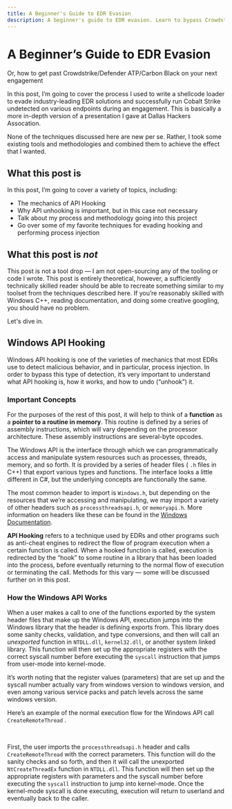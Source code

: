 ```yaml
---
title: A Beginner's Guide to EDR Evasion
description: A beginner's guide to EDR evasion. Learn to bypass Crowdstrike, Defender ATP, & Carbon Black using API unhooking, SysWhispers, and APC Queue Injection for stealthy operations.
---
```


# A Beginner’s Guide to EDR Evasion

Or, how to get past Crowdstrike/Defender ATP/Carbon Black on your next engagement
<br/>
<Image src='/content/cybersecurity/edr-evasion/b2.webp' alt='' width={800} height={500}/>
<br/>

In this post, I’m going to cover the process I used to write a shellcode loader to evade industry-leading EDR solutions and successfully run Cobalt Strike undetected on various endpoints during an engagement. This is basically a more in-depth version of a presentation I gave at Dallas Hackers Assocation.

None of the techniques discussed here are new per se. Rather, I took some existing tools and methodologies and combined them to achieve the effect that I wanted.

## What this post is
In this post, I’m going to cover a variety of topics, including:

* The mechanics of API Hooking
* Why API unhooking is important, but in this case not necessary
* Talk about my process and methodology going into this project
* Go over some of my favorite techniques for evading hooking and performing process injection

## What this post is _not_
This post is not a tool drop — I am not open-sourcing any of the tooling or code I wrote. This post is entirely theoretical, however, a sufficiently technically skilled reader should be able to recreate something similar to my toolset from the techniques described here. If you’re reasonably skilled with Windows C++, reading documentation, and doing some creative googling, you should have no problem.

Let's dive in.

## Windows API Hooking
Windows API hooking is one of the varieties of mechanics that most EDRs use to detect malicious behavior, and in particular, process injection. In order to bypass this type of detection, it’s very important to understand what API hooking is, how it works, and how to undo (“unhook”) it.

### Important Concepts
For the purposes of the rest of this post, it will help to think of a **function** as a **pointer to a routine in memory**. This routine is defined by a series of assembly instructions, which will vary depending on the processor architecture. These assembly instructions are several-byte opcodes.

The Windows API is the interface through which we can programmatically access and manipulate system resources such as processes, threads, memory, and so forth. It is provided by a series of header files ( `.h` files in C++) that export various types and functions. The interface looks a little different in C#, but the underlying concepts are functionally the same.

The most common header to import is `Windows.h`, but depending on the resources that we’re accessing and manipulating, we may import a variety of other headers such as `processthreadsapi.h`, or `memoryapi.h`. More information on headers like these can be found in the [Windows Documentation](https://docs.microsoft.com/en-us/windows/win32/api/processthreadsapi/).

**API Hooking** refers to a technique used by EDRs and other programs such as anti-cheat engines to redirect the flow of program execution when a certain function is called. When a hooked function is called, execution is redirected by the “hook” to some routine in a library that has been loaded into the process, before eventually returning to the normal flow of execution or terminating the call. Methods for this vary — some will be discussed further on in this post.

### How the Windows API Works
When a user makes a call to one of the functions exported by the system header files that make up the Windows API, execution jumps into the Windows library that the header is defining exports from. This library does some sanity checks, validation, and type conversions, and then will call an _unexported_ function in `NTDLL.dll`, `kernel32.dll`, or another system linked library. This function will then set up the appropriate registers with the correct syscall number before executing the `syscall` instruction that jumps from user-mode into kernel-mode.

It’s worth noting that the register values (parameters) that are set up and the syscall number actually vary from windows version to windows version, and even among various service packs and patch levels across the same windows version.

Here’s an example of the normal execution flow for the Windows API call `CreateRemoteThread` .

<br/>
<Image src='/content/cybersecurity/edr-evasion/createremotethread.png' alt='' width={800} height={500}/>
<br/>

First, the user imports the `processthreadsapi.h` header and calls `CreateRemoteThread` with the correct parameters. This function will do the sanity checks and so forth, and then it will call the unexported `NtCreateThreadEx` function in `NTDLL.dll`. This function will then set up the appropriate registers with parameters and the syscall number before executing the `syscall` instruction to jump into kernel-mode. Once the kernel-mode syscall is done executing, execution will return to userland and eventually back to the caller.


